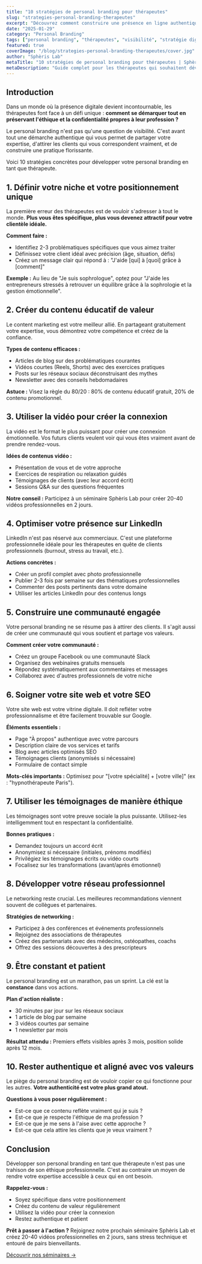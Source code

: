 ```yaml
---
title: "10 stratégies de personal branding pour thérapeutes"
slug: "strategies-personal-branding-therapeutes"
excerpt: "Découvrez comment construire une présence en ligne authentique qui attire vos clients idéaux sans compromettre votre éthique professionnelle."
date: "2025-01-29"
category: "Personal Branding"
tags: ["personal branding", "thérapeutes", "visibilité", "stratégie digitale"]
featured: true
coverImage: "/blog/strategies-personal-branding-therapeutes/cover.jpg"
author: "Sphèris Lab"
metaTitle: "10 stratégies de personal branding pour thérapeutes | Sphèris Lab"
metaDescription: "Guide complet pour les thérapeutes qui souhaitent développer leur personal branding tout en restant authentiques. Stratégies éprouvées et exemples concrets."
---
```


## Introduction

Dans un monde où la présence digitale devient incontournable, les thérapeutes font face à un défi unique : **comment se démarquer tout en préservant l'éthique et la confidentialité propres à leur profession ?**

Le personal branding n'est pas qu'une question de visibilité. C'est avant tout une démarche authentique qui vous permet de partager votre expertise, d'attirer les clients qui vous correspondent vraiment, et de construire une pratique florissante.

Voici 10 stratégies concrètes pour développer votre personal branding en tant que thérapeute.

## 1. Définir votre niche et votre positionnement unique

La première erreur des thérapeutes est de vouloir s'adresser à tout le monde. **Plus vous êtes spécifique, plus vous devenez attractif pour votre clientèle idéale.**

**Comment faire :**
- Identifiez 2-3 problématiques spécifiques que vous aimez traiter
- Définissez votre client idéal avec précision (âge, situation, défis)
- Créez un message clair qui répond à : "J'aide [qui] à [quoi] grâce à [comment]"

**Exemple :** Au lieu de "Je suis sophrologue", optez pour "J'aide les entrepreneurs stressés à retrouver un équilibre grâce à la sophrologie et la gestion émotionnelle".

## 2. Créer du contenu éducatif de valeur

Le content marketing est votre meilleur allié. En partageant gratuitement votre expertise, vous démontrez votre compétence et créez de la confiance.

**Types de contenu efficaces :**
- Articles de blog sur des problématiques courantes
- Vidéos courtes (Reels, Shorts) avec des exercices pratiques
- Posts sur les réseaux sociaux déconstruisant des mythes
- Newsletter avec des conseils hebdomadaires

**Astuce :** Visez la règle du 80/20 : 80% de contenu éducatif gratuit, 20% de contenu promotionnel.

## 3. Utiliser la vidéo pour créer la connexion

La vidéo est le format le plus puissant pour créer une connexion émotionnelle. Vos futurs clients veulent voir qui vous êtes vraiment avant de prendre rendez-vous.

**Idées de contenus vidéo :**
- Présentation de vous et de votre approche
- Exercices de respiration ou relaxation guidés
- Témoignages de clients (avec leur accord écrit)
- Sessions Q&A sur des questions fréquentes

**Notre conseil :** Participez à un séminaire Sphèris Lab pour créer 20-40 vidéos professionnelles en 2 jours.

## 4. Optimiser votre présence sur LinkedIn

LinkedIn n'est pas réservé aux commerciaux. C'est une plateforme professionnelle idéale pour les thérapeutes en quête de clients professionnels (burnout, stress au travail, etc.).

**Actions concrètes :**
- Créer un profil complet avec photo professionnelle
- Publier 2-3 fois par semaine sur des thématiques professionnelles
- Commenter des posts pertinents dans votre domaine
- Utiliser les articles LinkedIn pour des contenus longs

## 5. Construire une communauté engagée

Votre personal branding ne se résume pas à attirer des clients. Il s'agit aussi de créer une communauté qui vous soutient et partage vos valeurs.

**Comment créer votre communauté :**
- Créez un groupe Facebook ou une communauté Slack
- Organisez des webinaires gratuits mensuels
- Répondez systématiquement aux commentaires et messages
- Collaborez avec d'autres professionnels de votre niche

## 6. Soigner votre site web et votre SEO

Votre site web est votre vitrine digitale. Il doit refléter votre professionnalisme et être facilement trouvable sur Google.

**Éléments essentiels :**
- Page "À propos" authentique avec votre parcours
- Description claire de vos services et tarifs
- Blog avec articles optimisés SEO
- Témoignages clients (anonymisés si nécessaire)
- Formulaire de contact simple

**Mots-clés importants :** Optimisez pour "[votre spécialité] + [votre ville]" (ex : "hypnothérapeute Paris").

## 7. Utiliser les témoignages de manière éthique

Les témoignages sont votre preuve sociale la plus puissante. Utilisez-les intelligemment tout en respectant la confidentialité.

**Bonnes pratiques :**
- Demandez toujours un accord écrit
- Anonymisez si nécessaire (initiales, prénoms modifiés)
- Privilégiez les témoignages écrits ou vidéo courts
- Focalisez sur les transformations (avant/après émotionnel)

## 8. Développer votre réseau professionnel

Le networking reste crucial. Les meilleures recommandations viennent souvent de collègues et partenaires.

**Stratégies de networking :**
- Participez à des conférences et événements professionnels
- Rejoignez des associations de thérapeutes
- Créez des partenariats avec des médecins, ostéopathes, coachs
- Offrez des sessions découvertes à des prescripteurs

## 9. Être constant et patient

Le personal branding est un marathon, pas un sprint. La clé est la **constance** dans vos actions.

**Plan d'action réaliste :**
- 30 minutes par jour sur les réseaux sociaux
- 1 article de blog par semaine
- 3 vidéos courtes par semaine
- 1 newsletter par mois

**Résultat attendu :** Premiers effets visibles après 3 mois, position solide après 12 mois.

## 10. Rester authentique et aligné avec vos valeurs

Le piège du personal branding est de vouloir copier ce qui fonctionne pour les autres. **Votre authenticité est votre plus grand atout.**

**Questions à vous poser régulièrement :**
- Est-ce que ce contenu reflète vraiment qui je suis ?
- Est-ce que je respecte l'éthique de ma profession ?
- Est-ce que je me sens à l'aise avec cette approche ?
- Est-ce que cela attire les clients que je veux vraiment ?

## Conclusion

Développer son personal branding en tant que thérapeute n'est pas une trahison de son éthique professionnelle. C'est au contraire un moyen de rendre votre expertise accessible à ceux qui en ont besoin.

**Rappelez-vous :**
- Soyez spécifique dans votre positionnement
- Créez du contenu de valeur régulièrement
- Utilisez la vidéo pour créer la connexion
- Restez authentique et patient

**Prêt à passer à l'action ?** Rejoignez notre prochain séminaire Sphèris Lab et créez 20-40 vidéos professionnelles en 2 jours, sans stress technique et entouré de pairs bienveillants.

[Découvrir nos séminaires →](/seminaires)
